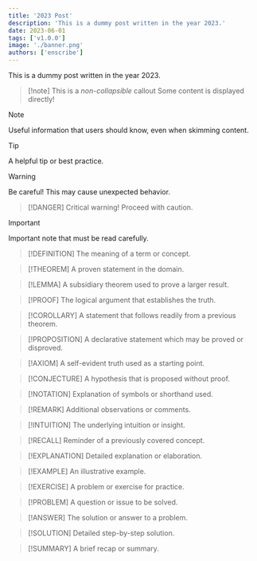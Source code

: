```yaml
---
title: '2023 Post'
description: 'This is a dummy post written in the year 2023.'
date: 2023-06-01
tags: ['v1.0.0']
image: './banner.png'
authors: ['enscribe']
---
```


This is a dummy post written in the year 2023.

> [!note] This is a _non-collapsible_ callout
> Some content is displayed directly!

> [!NOTE]
> Useful information that users should know, even when skimming content.

> [!TIP]
> A helpful tip or best practice.

> [!WARNING]
> Be careful! This may cause unexpected behavior.

> [!DANGER]
> Critical warning! Proceed with caution.

> [!IMPORTANT]
> Important note that must be read carefully.

> [!DEFINITION]
> The meaning of a term or concept.

> [!THEOREM]
> A proven statement in the domain.

> [!LEMMA]
> A subsidiary theorem used to prove a larger result.

> [!PROOF]
> The logical argument that establishes the truth.

> [!COROLLARY]
> A statement that follows readily from a previous theorem.

> [!PROPOSITION]
> A declarative statement which may be proved or disproved.

> [!AXIOM]
> A self-evident truth used as a starting point.

> [!CONJECTURE]
> A hypothesis that is proposed without proof.

> [!NOTATION]
> Explanation of symbols or shorthand used.

> [!REMARK]
> Additional observations or comments.

> [!INTUITION]
> The underlying intuition or insight.

> [!RECALL]
> Reminder of a previously covered concept.

> [!EXPLANATION]
> Detailed explanation or elaboration.

> [!EXAMPLE]
> An illustrative example.

> [!EXERCISE]
> A problem or exercise for practice.

> [!PROBLEM]
> A question or issue to be solved.

> [!ANSWER]
> The solution or answer to a problem.

> [!SOLUTION]
> Detailed step-by-step solution.

> [!SUMMARY]
> A brief recap or summary.
